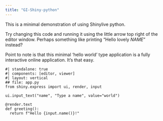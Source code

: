 ```yaml
---
title: "GI-Shiny-python"
---
```


This is a minimal demonstration of using Shinylive python.


Try changing this code and running it using the little arrow top right of the editor window. Perhaps something like printing "Hello lovely _NAME_" instead?

Point to note is that this minimal 'hello world' type application is a fully interactive online application. It's that easy.

```shinylive-python
#| standalone: true
#| components: [editor, viewer]
#| layout: vertical
## file: app.py
from shiny.express import ui, render, input

ui.input_text("name", "Type a name", value="world")

@render.text
def greeting():
  return f"Hello {input.name()}!"
```
